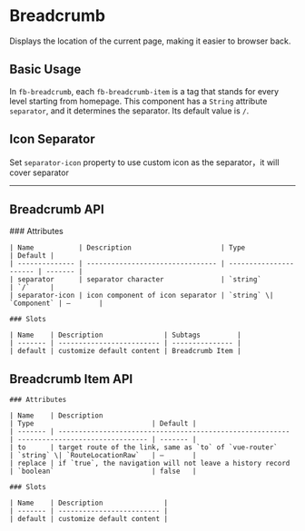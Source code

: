 
<Meta of={BreadcrumbStories} />

# Breadcrumb

Displays the location of the current page, making it easier to browser back.

## Basic Usage

In `fb-breadcrumb`, each `fb-breadcrumb-item` is a tag that stands for every level starting from homepage. This component has a `String` attribute `separator`,
and it determines the separator. Its default value is `/`.

<Canvas of={BreadcrumbStories.BasicUsage} />

## Icon Separator

Set `separator-icon` property to use custom icon as the separator，it will cover separator

<Canvas of={BreadcrumbStories.IconSeparator} />

---

## Breadcrumb API

<div style={{ marginTop: '30px' }}>
	### Attributes

    | Name           | Description                      | Type                   | Default |
    | -------------- | -------------------------------- | ---------------------- | ------- |
    | separator      | separator character              | `string`               | `/`     |
    | separator-icon | icon component of icon separator | `string` \| `Component` | —       |

    ### Slots

    | Name    | Description               | Subtags         |
    | ------- | ------------------------- | --------------- |
    | default | customize default content | Breadcrumb Item |

</div>

## Breadcrumb Item API

<div style={{ marginTop: '30px' }}>

    ### Attributes

    | Name    | Description                                               | Type                             | Default |
    | ------- | --------------------------------------------------------- | -------------------------------- | ------- |
    | to      | target route of the link, same as `to` of `vue-router`    | `string` \| `RouteLocationRaw`   | —       |
    | replace | if `true`, the navigation will not leave a history record | `boolean`                        | false   |

    ### Slots

    | Name    | Description               |
    | ------- | ------------------------- |
    | default | customize default content |

</div>
